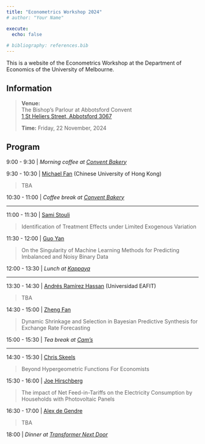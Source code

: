 ```yaml
---
title: "Econometrics Workshop 2024"
# author: "Your Name"

execute:
  echo: false
  
# bibliography: references.bib
---
```


This is a website of the Econometrics Workshop at the Department of Economics of the University of Melbourne.

## Information

> **Venue:** \
> The Bishop's Parlour at Abbotsford Convent\
> [1 St Heliers Street, Abbotsford 3067](https://maps.app.goo.gl/QcvH5am46RfHyEhF8)
> 
> **Time:** Friday, 22 November, 2024

## Program

 9:00 - 9:30 | *Morning coffee at [Convent Bakery](https://abbotsfordconvent.com.au/whos-here/convent-bakery/)*

 9:30 - 10:30 | [Michael Fan](https://michaelqfan.weebly.com/) (Chinese University of Hong Kong)

> TBA

10:30 - 11:00 | *Coffee break at [Convent Bakery](https://abbotsfordconvent.com.au/whos-here/convent-bakery/)*

***

11:00 - 11:30 | [Sami Stouli](https://samistouli.com/)

> Identification of Treatment Effects under Limited Exogenous Variation


11:30 - 12:00 | [Guo Yan](https://www.guoyan.org)

> On the Singularity of Machine Learning Methods for Predicting Imbalanced and Noisy Binary Data

12:00 - 13:30 | *Lunch at [Kappaya](https://abbotsfordconvent.com.au/whos-here/kappaya/)*

***

13:30 - 14:30 | [Andrés Ramírez Hassan](https://scholar.google.com/citations?user=N9yVHl4AAAAJ) (Universidad EAFIT)

> TBA

14:30 - 15:00 | [Zheng Fan](https://github.com/zhengf1)

> Dynamic Shrinkage and Selection in Bayesian Predictive Synthesis for Exchange Rate Forecasting


15:00 - 15:30 | *Tea break at [Cam's](https://www.camskiosk.com.au/)*

***

14:30 - 15:30 | [Chris Skeels](https://fbe.unimelb.edu.au/economics/our-people/honorary_staff/profiles/christopher-skeels)

> Beyond Hypergeometric Functions For Economists

15:30 - 16:00 | [Joe Hirschberg ](https://findanexpert.unimelb.edu.au/profile/502-joe-hirschberg)

> The impact of Net Feed-in-Tariffs on the Electricity Consumption by Households with Photovoltaic Panels

16:30 - 17:00 | [Alex de Gendre](https://adegendre.github.io/)

> TBA


18:00  | *Dinner at [Transformer Next Door](https://www.transformernextdoor.com.au/)*

<!-- ## Abstracts -->

<!-- >**Estimand of Instrumental Variable Estimator for Any Outcome and Any Heterogeneous Effect** -->
<!-- > -->
<!-- > *Myoung-Jae Lee* -->
<!-- > -->
<!-- > For a binary treatment D, an outcome Y and covariates X, a linear model with a constant treatment effect is widely used, but the linear model is untenable if Y is a limited dependent variable (LDV) with a continuous covariate. Despite this problem, motivations to use a linear model are strong when D is endogenous, because dealing with a binary endogenous D and a LDV Y is particularly difficult unless a fully parametric approach is adopted. Hence, practitioners often apply instrumental variable estimator (IVE) to a linear model with a LDV Y. In this paper, firstly, we show that IVE with a binary instrument Z for D estimates a 'weighted average of X-heterogeneous effects on compliers' plus a bias term, where the bias is not zero in general unless a restrictive condition is met. Secondly, the bias can be reduced much by specifying the X-part in the linear model such that the X-part explains Z well, not necessarily Y. Thirdly, a modified IVE using the 'instrument residual' instead of Z has zero bias without the restrictive condition. An empirical analysis is provided to demonstrate these points. -->

<!-- > **Instrumental variable estimation of panel fixed effects fractional response models — with an application to disability support and household time allocations** -->
<!-- > -->
<!-- > Kevin Staub -->
<!-- > -->
<!-- > TBA -->

<!-- > **Gaussian Transforms Modeling and the Estimation of Distributional Regression Functions** -->
<!-- > -->
<!-- > Sami Stouli -->
<!-- > -->
<!-- > We propose flexible Gaussian representations for conditional cumulative  -->
<!-- distribution functions and give a concave likelihood criterion for their  -->
<!-- estimation. Optimal representations satisfy the monotonicity property of  -->
<!-- conditional cumulative distribution functions, including in finite  -->
<!-- samples and under general misspecification. We use these representations  -->
<!-- to provide a unified framework for the flexible Maximum Likelihood  -->
<!-- estimation of conditional density, cumulative distribution, and quantile  -->
<!-- functions at parametric rate. Our formulation yields substantial  -->
<!-- simplifications and finite sample improvements over related methods. An  -->
<!-- empirical application to the gender wage gap in the United States  -->
<!-- illustrates our framework. -->

<!-- > **Posterior Manifolds over Prior Parameter Regions: Beyond Pointwise Sensitivity Assessments for Posterior Statistics from MCMC Inference** -->
<!-- > -->
<!-- > Liana Jacobi -->
<!-- > -->
<!-- > Impact of prior parameter assumptions on posterior statistics is commonly investigated in terms of local or pointwise assessments, in the form of derivatives or more often multiple evaluations under a set of alternative prior parameter specifications. This paper expands upon these localized strategies and introduces a new approach based on the graph of posterior statistics over prior parameter regions (sensitivity manifolds) that offers additional measures and graphical assessments of prior parameter dependence. Estimation is based on multiple point evaluations with Gaussian processes, with efficient selection of evaluation points via active learning, and is further complemented with derivative information. The application introduces a strategy to assess prior parameter dependence in a multivariate demand model with a high dimensional prior parameter space, where complex prior-posterior dependence arises from model parameter constraints. The new measures uncover a considerable prior dependence beyond parameters suggested by theory, and reveal novel interactions between the prior parameters and the elasticities -->


<!-- > **Modeling Earnings and Inequality Dynamics with Linked Employer-Employee Data** -->
<!-- > -->
<!-- > Marc Chan -->
<!-- > -->
<!-- > We produce a new decomposition of wage inequality into worker- and firm-level components, and study its evolution over time. We recognize estimation biases in the various attempts in the literature that we want to correct. We construct a structural model of wages and job-to-job mobility that allows us to estimate a random effect version of the AKM model. The model is inspired from the sequential auction models in the literature, and it will be estimated on rolling sub-panels of 5 years. We shall analyze the macro-dynamics of estimated parameters, such as the variances of worker and firm effects and their covariances. -->

<!-- > **Asymptotics of Functional Spectral Component Analysis with Weakly Dependent Data** -->
<!-- > -->
<!-- > *Bo Hu* -->
<!-- > -->
<!-- > We develop the asymptotic theory for principal spectral analysis of weakly dependent functional data in a separable Hilbert space. Principal spectral analysis is the analysis on statistical quantities that are representable by spectral characteristics of certain operators that are used to summarize the data. Principal spectral analysis includes, but is not limited to, the prominent example of principal component analysis. We give examples of principal spectral analysis with functional data, and with a version of the functional central limit theorem, we show how we may establish the limit distributions of quantities in principal spectral analysis in a unified framework, allowing the functional data to be weakly dependent. -->

<!-- > **Machine Learning in Econometric Models: Using SVM to Estimate and Predict Binary Choice Models** -->
<!-- > -->
<!-- > Guo Yan -->
<!-- > -->
<!-- >  We study the use of the support vector machine (SVM), a widely used machine learning classification method, for estimation and prediction in the context of binary choice models (BCM). We establish the asymptotic properties of both linear and kernel SVM, each corresponding to BCMs with a linear and a nonparametric systematic component of covariates X, respectively. In the context of nonparametric BCM, the kernel SVM cannot be used for estimation, but it does asymptotically provide an optimal classification rule for prediction. In the context of a class of linear BCM, the linear SVM is optimal for prediction if and only if it can consistently estimate the linear coefficient. Though generally inconsistent, the linear SVM is √n consistent under certain conditions on some specific distributional aspects of covariates and the error term. Under a symmetry condition on the distribution of X for consistency, we show that linear SVM can be more efficient than the most efficient estimator without exploiting any distributional information about X. We provide parallel results for quasi-maximum likelihood estimators in BCMs using the same framework.  -->


<!-- > **Identification and Forecasting of Bull and Bear Markets using Multivariate Returns** -->
<!-- > -->
<!-- > Yong Song -->
<!-- > -->
<!-- > Bull and bear market identification generally focuses on a broad index of returns through a univariate analysis. This paper proposes a new approach to identify and forecast bull and bear markets through multivariate returns. The model assumes all assets are directed by a common discrete state variable from a hierarchical Markov switching model. The hierarchical specification allows the cross-section of state specific means and variances to differ over bull and bear markets. We investigate several empirically realistic specifications that permit feasible estimation even with 100 assets. Our results show that the multivariate framework provides competitive bull and bear regime identification and improves portfolio performance and -->
<!-- density prediction compared to several benchmark models including univariate Markov switching models. -->

<!-- > **The underdamped oscillation MIDAS model** -->
<!-- > -->
<!-- > David Harris -->
<!-- > -->
<!-- > We propose a flexible parametric MIDAS model that allows for overshooting by drawing on the literature for oscillating systems. Unlike exponential Almon or beta lags, weights can change sign. The model is parsimonious, easy to estimate, and includes a decay parameter that avoids endpoint restrictions. Asymptotic consistency of the non-linear least squares estimator is established and simulations support the approach in finite samples. The model is illustrated via out of sample forecasts of monthly changes in US inflation with a daily commodity price index, and the growth rate in US industrial production with the CBOE volatility index. -->

<!-- > **Verification of Moment Conditions Identifying Structural Vector Autoregressions** -->
<!-- > -->
<!-- > Tomasz Woźniak -->
<!-- > -->
<!-- > We employ a spike’n’slab prior distribution to discriminate between moment conditions identifying a fiscal policy structural vector autoregression. Various sources of identification, including instrumental variables as well as symmetric and asymmetric kurtosis, are presented as moment conditions informing the estimation of the structural parameters. Exclusion restrictions are also considered. The spike’n’slab prior is used to verify these conditions within a single MCMC run. We use a three-variable system for the US fiscal policy analysis to show that the structural parameters are identified thanks to the non-normal innovations and exclusion restrictions rather than via instruments or heteroskedasticity. -->
